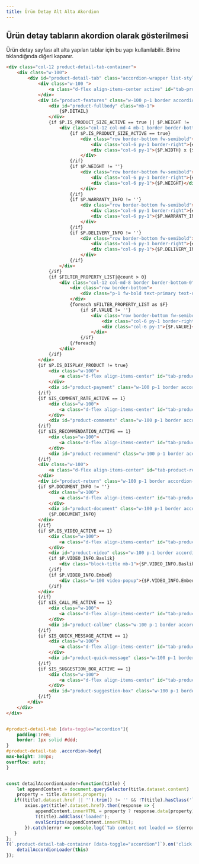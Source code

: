 ```yaml
---
title: Ürün Detay Alt Alta Akordion
---
```

## Ürün detay tabların akordion olarak gösterilmesi
Ürün detay sayfası alt alta yapılan tablar için bu yapı kullanılabilir. Birine tıklandığında diğeri kapanır.


```html title="smarty"
<div class="col-12 product-detail-tab-container">
    <div class="w-100">
        <div id="product-detail-tab" class="accordion-wrapper list-style-none d-flex flex-wrap">
            <div class="w-100 ">
                <a class="d-flex align-items-center active" id="tab-product-features" href="#product-features" data-toggle="accordion">{#features#}</a>
            </div>
            <div id="product-features" class="w-100 p-1 border accordion-body show">
                <div id="product-fullbody" class="mb-1">
                    {$P.DETAIL}
                </div>
                {if $P.IS_PRODUCT_SIZE_ACTIVE == true || $P.WEIGHT != '' || $P.WARRANTY_INFO != '' || $P.DELIVERY_INFO != ''}
                    <div class="col-12 col-md-4 mb-1 border border-bottom-0">
                        {if $P.IS_PRODUCT_SIZE_ACTIVE == true}
                            <div class="row border-bottom fw-semibold">
                                <div class="col-6 py-1 border-right">{#dimension#}</div>
                                <div class="col-6 py-1">{$P.WIDTH} x {$P.HEIGHT} x {$P.DEPTH}</div>
                            </div>
                        {/if}
                        {if $P.WEIGHT != ''}
                            <div class="row border-bottom fw-semibold">
                                <div class="col-6 py-1 border-right">{#weight#}</div>
                                <div class="col-6 py-1">{$P.WEIGHT}</div>
                            </div>
                        {/if}
                        {if $P.WARRANTY_INFO != ''}
                            <div class="row border-bottom fw-semibold">
                                <div class="col-6 py-1 border-right">{#warranty#}</div>
                                <div class="col-6 py-1">{$P.WARRANTY_INFO}</div>
                            </div>
                        {/if}
                        {if $P.DELIVERY_INFO != ''}
                            <div class="row border-bottom fw-semibold">
                                <div class="col-6 py-1 border-right">{#delivery#}</div>
                                <div class="col-6 py-1">{$P.DELIVERY_INFO}</div>
                            </div>
                        {/if}
                    </div>
                {/if}
                {if $FILTER_PROPERTY_LIST|@count > 0}
                    <div class="col-12 col-md-8 border border-bottom-0">
                        <div class="row border-bottom">
                            <div class="p-1 fw-bold text-primary text-underline">{#features#}</div>
                        </div>
                        {foreach $FILTER_PROPERTY_LIST as $F}
                            {if $F.VALUE != ''}
                                <div class="row border-bottom fw-semibold">
                                    <div class="col-6 py-1 border-right">{$F.KEY}</div>
                                    <div class="col-6 py-1">{$F.VALUE}</div>
                                </div>
                            {/if}
                        {/foreach}
                    </div>
                {/if}
            </div>
            {if $P.IS_DISPLAY_PRODUCT != true}
                <div class="w-100">
                    <a class="d-flex align-items-center" id="tab-product-payment" href="#product-payment" data-toggle="accordion" data-href="/srv/service/content-v5/sub-folder/{$BLOCK.PAGE_ID}/{$BLOCK.PARENT_ID}/installment-list?isHtml=1&product={$P.ID}">{#payment#}</a>
                </div>
                <div id="product-payment" class="w-100 p-1 border accordion-body"></div>
            {/if}
            {if $IS_COMMENT_RATE_ACTIVE == 1}
                <div class="w-100">
                    <a class="d-flex align-items-center" id="tab-product-comments" href="#product-comments" data-toggle="accordion" data-href="/srv/service/content-v5/sub-folder/{$BLOCK.PAGE_ID}/{$BLOCK.PARENT_ID}/comments?product={$P.ID}">{#comments#}{if $P.COMMENT_COUNT > 0} ({$P.COMMENT_COUNT}){/if}</a>
                </div>
                <div id="product-comments" class="w-100 p-1 border accordion-body"></div>
            {/if}
            {if $IS_RECOMMENDATION_ACTIVE == 1}
                <div class="w-100">
                    <a class="d-flex align-items-center" id="tab-product-recommend" href="#product-recommend" data-toggle="accordion" data-href="/srv/service/content-v5/sub-folder/{$BLOCK.PAGE_ID}/{$BLOCK.PARENT_ID}/recommend?product={$P.ID}">{#recommend#}</a>
                </div>
                <div id="product-recommend" class="w-100 p-1 border accordion-body"></div>
            {/if}
            <div class="w-100">
                <a class="d-flex align-items-center" id="tab-product-return" href="#product-return" data-toggle="accordion" data-href="/srv/service/content-v5/sub-folder/{$BLOCK.PAGE_ID}/{$BLOCK.PARENT_ID}/product-return?product={$P.ID}">{#product_return#}</a>
            </div>
            <div id="product-return" class="w-100 p-1 border accordion-body"></div>
            {if $P.DOCUMENT_INFO != ''}
                <div class="w-100">
                    <a class="d-flex align-items-center" id="tab-product-document" href="#product-document" data-toggle="accordion">{#document#}</a>
                </div>
                <div id="product-document" class="w-100 p-1 border accordion-body">
                {$P.DOCUMENT_INFO}
            </div>
            {/if}
            {if $P.IS_VIDEO_ACTIVE == 1}
                <div class="w-100">
                    <a class="d-flex align-items-center" id="tab-product-video" href="#product-video" data-toggle="accordion">{#video#}</a>
                </div>
                <div id="product-video" class="w-100 p-1 border accordion-body">
                {if $P.VIDEO_INFO.Baslik}
                    <div class="block-title mb-1">{$P.VIDEO_INFO.Baslik}</div>
                {/if}
                {if $P.VIDEO_INFO.Embed}
                    <div class="w-100 video-popup">{$P.VIDEO_INFO.Embed}</div>
                {/if}
            </div>
            {/if}
            {if $IS_CALL_ME_ACTIVE == 1}
                <div class="w-100">
                    <a class="d-flex align-items-center" id="tab-product-callme" href="#product-callme" data-toggle="accordion" data-href="/srv/service/content-v5/sub-folder/{$BLOCK.PAGE_ID}/{$BLOCK.PARENT_ID}/call-me?product={$P.ID}">{#callme#}</a>
                </div>
                <div id="product-callme" class="w-100 p-1 border accordion-body"></div>
            {/if}
            {if $IS_QUICK_MESSAGE_ACTIVE == 1}
                <div class="w-100">
                    <a class="d-flex align-items-center" id="tab-product-quick-message" href="#product-quick-message" data-toggle="accordion" data-href="/srv/service/content-v5/sub-folder/{$BLOCK.PAGE_ID}/{$BLOCK.PARENT_ID}/quick-message?product={$P.ID}">{#quick_message#}</a>
                </div>
                <div id="product-quick-message" class="w-100 p-1 border accordion-body"></div>
            {/if}
            {if $IS_SUGGESTION_BOX_ACTIVE == 1}
                <div class="w-100">
                    <a class="d-flex align-items-center" id="tab-product-suggestion-box" href="#product-suggestion-box" data-toggle="accordion" data-href="/srv/service/content-v5/sub-folder/{$BLOCK.PAGE_ID}/{$BLOCK.PARENT_ID}/suggestion-box?product={$P.ID}">{#suggestion_box#}</a>
                </div>
                <div id="product-suggestion-box" class="w-100 p-1 border accordion-body"></div>
            {/if}
        </div>
    </div>
</div>
```


```scss title="scss"

#product-detail-tab [data-toggle="accordion"]{
    padding:1rem;
    border: 1px solid #ddd;
}
#product-detail-tab .accordion-body{
max-height: 300px;
overflow: auto;    
}

```
```javascript title="js"

const detailAccordionLoader=function(title) {
    let appendContent = document.querySelector(title.dataset.content) || document.querySelector(title.getAttribute('href')),
    property = title.dataset.property;
   if((title?.dataset.href || '').trim() != '' && !T(title).hasClass('loaded') && appendContent) {
       axios.get(title?.dataset.href).then(response => {
           appendContent.innerHTML = property ? response.data[property] : response.data;
           T(title).addClass('loaded');     
           evalScripts(appendContent.innerHTML);
       }).catch(error => console.log(`Tab content not loaded => ${error}`));
   }
};
T(`.product-detail-tab-container [data-toggle="accordion"]`).on('click', function(e) {    
    detailAccordionLoader(this)
});

```




<!--

## Ürün detay tabların basit gösterilmesi 
Ürün detay sayfası alt alta yapılan tablar kullanılırken yorum ve taksit seçeneklerinin daha sade gösterilmesi gerekir. 

### comment default-simple.tpl
```html title="smarty "
<div id="product-comments" class="row" v-cloak>
    <div class="col-12" v-if="!LOADING">
        <div class="col-12 p-0 border-round">
            <div class="row">
                <div class="col py-1 d-flex align-items-center">
                    <div class="comment-average">
                        <strong class="d-block text-primary">{#comments#} ({{ COMMENT_DATA.TOTAL }})</strong>
                        <span><strong class="text-primary">{{ rateTotalAverage }}/5</strong> {#average_point#}</span>
                    </div>
                </div>
                <div class="col-auto py-1 d-flex align-items-center justify-content-flex-end">
                    <button id="comment-do" type="button" class="btn btn-primary btn-sm w-100 w-sm-auto" @click="reload(1)" v-if="COMMENT_DATA.IS_MEMBER_LOGGED_IN == 1">
                        <span class="px-2 text-uppercase">{#comment_do#}</span>
                    </button>
                    <a id="comment-do" href="/srv/service/content-v5/sub-folder/5/1006/popup-login" class="btn btn-primary btn-sm w-100 w-sm-auto popupwin" v-else>
                        <span class="px-2 text-uppercase">{#comment_do#}</span>
                    </a>
                </div>
            </div>
        </div>
        <form :action="endpoints.saveComment + data.GET_PRODUCT" 
              method="post" autocomplete="off" class="col-12 py-1 border border-round mt-1" 
              ref="saveCommentForm" 
              @submit.prevent="sendForm"
              v-if="COMMENT_DATA.WRITE_COMMENT == 1">
            <input type="hidden" id="comment-prId" name="prId" :value="data.GET_PRODUCT">
            <div class="row">
                <div class="col-12 mb-1">
                    <div class="w-100 popover-wrapper position-relative">
                        <select id="comment-rate" name="rate" class="form-control form-control-md">
                            <option value="1">{#vote_worst#}</option>
                            <option value="2">{#vote_soso#}</option>
                            <option value="3">{#vote_good#}</option>
                            <option value="4">{#vote_great#}</option>
                            <option value="5" selected>{#vote_best#}</option>
                        </select>
                    </div>
                </div>
                <div class="col-12 mb-1">
                    <div class="w-100 popover-wrapper position-relative">
                        <input type="text" id="comment-title" name="title" class="form-control form-control-md" placeholder="{#comment_title#}" data-toggle="placeholder">
                    </div>
                </div>
                <div class="col-12 mb-1">
                    <label>{#comment_show_name#}</label>
                    <div class="w-100 popover-wrapper position-relative">
                        <div class="d-inline-block mr-1">
                            <input type="radio" id="displayNameNo" name="displayName" value="0" checked class="form-control">
                            <label for="displayNameNo">
                                <span class="input-radio">
                                    <i class="ti-check"></i>
                                </span>
                                {#text_no#}
                            </label>
                        </div>
                        <div class="d-inline-block">
                            <input type="radio" id="displayNameYes" name="displayName" value="1" class="form-control">
                            <label for="displayNameYes">
                                <span class="input-radio">
                                    <i class="ti-check"></i>
                                </span>
                                {#text_yes#}
                            </label>
                        </div>
                    </div>
                </div>
                <div class="col-12 mb-1" v-if="COMMENT_DATA.IMAGE_LICENCE == 1">
                    <div class="w-100 popover-wrapper position-relative">
                        <input type="file" name="image[]" id="comment-image" class="form-control" data-toggle="input-file" multiple>
                        <label for="comment-image" id="label-comment-image" class="form-control form-control-md d-flex align-items-center justify-content-between text-content">
                            <span>{#select_picture#}</span>
                            <i class="ti-picture text-primary"></i>
                        </label>
                    </div>
                </div>
                <div class="col-12 mb-1">
                    <div class="w-100 popover-wrapper position-relative">
                        <textarea name="text" id="comment-message" class="form-control form-control-md" placeholder="{#comment#}" data-toggle="placeholder"></textarea>
                    </div>
                </div>
                <div class="col-12 mb-1" v-if="COMMENT_DATA.DISPLAY_CAPTCHA == 1">
                    <div class="w-100 input-group popover-wrapper comment-security_code">
                        <div class="input-group-prepend">
                            <img :src="captcha" id="codeCommentCaptcha"/>
                        </div>
                        <input type="text" id="comment-security_code" name="security_code" class="form-control form-control-md" placeholder="{#security_code#}">
                        <div class="input-group-append" @click="refreshCode">
                            <i class="ti-cw text-primary"></i>
                        </div>
                    </div>
                </div>
                <div class="col-12 d-flex justify-content-flex-end">
                    <button type="submit" id="comment-saved" class="col-12 col-md-4 col-xl-3 btn btn-primary text-uppercase">{#saved#}</button>
                </div>
            </div>
        </form>
        <div class="col-12 bg-light mb-1 mt-1">
            <div class="row">
                <div class="col-12 col-lg-2 col-md-3 py-1 d-flex align-items-center">
                    <select class="form-control border-0" id="comment-sort" v-model="sort" @change="reload()">
                        <option value="0">{#sort#}</option>
                        <option value="date,desc">{#date_desc#}</option>
                        <option value="date,asc">{#date_asc#}</option>
                        <option value="rate,desc">{#rate_asc#}</option>
                        <option value="rate,asc">{#rate_desc#}</option>
                    </select>
                </div>
                <div class="col-12 col-md-7 py-1 ml-auto">
                    <form class="form-search w-100 position-relative" @submit.prevent="reload()">
                        <input type="search" placeholder="{#enter_comment#}" id="comment-search" v-model="search" class="form-control form-control-md no-cancel" />
                        <button type="submit" id="comment-search-btn" class="btn btn-dark px-1 py-0">{#search#}</button>
                        <label class="search-icon ti-search text-gray text-center"></label>
                    </form>
                </div>
            </div>
        </div>
        <div class="col-12 py-1 px-0 fw-bold" v-if="COMMENT_DATA.COMMENT_DONE == 1">
            {#comment_done#}
        </div>
        <div class="col-12 py-1 px-0 fw-bold" v-if="COMMENT_DATA.COMMENT_VOTED == 1">
            {#comment_vote#}
        </div>
        <div class="col-12 py-1 px-0 fw-bold" v-if="COMMENT_DATA.NO_COMMENT == 1 && COMMENT_DATA.WRITE_COMMENT != 1">
            {#write_comment#}
            <a id="comment-click" href="/srv/service/content-v5/sub-folder/5/1006/popup-login" v-if="COMMENT_DATA.IS_MEMBER_LOGGED_IN == 0" :data-id="COMMENT_DATA.PRODUCT_ID" class="fw-bold text-success popupwin">{#comment_click#}</a>
            <a id="comment-click" href="javascript:void(0);" v-else class="fw-bold text-success" @click="reload(1)">{#comment_click#}</a>
        </div>
        <div class="col-12 py-1 comment-wrapper" id="product-comment-wrapper" v-if="COMMENT_DATA.COMMENTS.length > 0">
            <div class="row">
                <div v-for="COMMENT in COMMENT_DATA.COMMENTS" class="col-12 border border-bottom-0 border-right-0 border-light mb-1 comment-item">
                    <div class="row">
                        <div class="col-12 col-lg-5 py-1 border-bottom border-right border-light d-flex align-items-center">
                            <div class="comment-info">
                                <div class="fw-bold user">{{ COMMENT.IS_NAME_DISPLAYED == "1" ? COMMENT.NAME : secret(COMMENT.NAME) }} {{ secret(COMMENT.SURNAME) }}</div>
                                <div class="fw-bold title">{{ COMMENT.TITLE }}</div>
                                <div class="description">{{ COMMENT.COMMENT }}</div>
                                <div class="d-flex" v-if="COMMENT.IS_PRODUCT_PURCHASED == 1">
                                    <div class="d-inline-flex bg-primary text-white border-round px-1 purchased">
                                        {#product_purchased#}
                                    </div>
                                </div>
                            </div>
                        </div>
                        <div class="col-6 col-lg-4 py-1 border-bottom border-right border-light d-flex align-items-center">
                            <div class="comment-star">
                                <div class="rate"><strong>{{ COMMENT.RATE/20 }}</strong>/5</div>
                                <div class="fw-bold">{#comment_rate#}</div>
                                <div class="star-average">
                                    <div class="position-relative d-inline-flex text-light stars">
                                        <i class="ti-star" v-for="i in 5"></i>
                                        <span class="position-absolute d-flex text-primary stars-fill" :style="{ 'width': COMMENT.RATE + '%' }">
                                            <i class="ti-star" v-for="i in 5"></i>
                                        </span>
                                    </div>
                                </div>
                                <div class="comment-date text-gray">{{ date(COMMENT.DATE, 'd.m.y | h:i') }}</div>
                            </div>
                        </div>
                        <div class="col-6 col-lg-3 py-1 border-bottom border-right border-light d-flex align-items-center justify-content-center">
                            <div class="w-100 yes-no-check">
                                <div class="w-100 d-flex justify-content-between gap-1 vote-buttons">
                                    <a href="javascript:void(0)" @click="vote(COMMENT.ID, 1)" class="yes-btn d-block w-100 text-center text-uppercase fw-bold">
                                        <i class="ti-thumbs-up d-block"></i>
                                        {#text_yes#}: {{ COMMENT.YES_VOTE }}
                                    </a>
                                    <a href="javascript:void(0)" @click="vote(COMMENT.ID, 2)" class="no-btn d-block w-100 text-center text-uppercase fw-bold">
                                        <i class="ti-thumbs-down d-block"></i>
                                        {#text_no#}: {{ COMMENT.NO_VOTE }}
                                    </a>
                                </div>
                            </div>
                        </div>
                        <div class="col-12 py-1 border-bottom border-right border-light" v-if="COMMENT.COMMENT_IMAGES[0]">
                            <div class="d-flex flex-wrap gap-1">
                                <a :href="IMG" class="d-flex align-items-center border border-light border-round comment-img" 
                                :data-sub-html="'<h4>' + COMMENT.TITLE +'</h4>' + '<p>' + COMMENT.COMMENT + '</p>'" v-for="IMG in COMMENT.COMMENT_IMAGES">
                                    <img :src="IMG" :alt="COMMENT.TITLE">
                                </a>
                            </div>
                        </div>
                    </div>
                </div>
                <div class="col-12 bg-light p-1 mb-1 d-flex justify-content-center align-items-center pagination"
                    v-if="COMMENT_DATA.TOTAL > COMMENT_DATA.META.LIMIT">
                    <a href="javascript:void(0);" :id="'comment-page' + page" :class="typeof page == 'number' ? {'selected': (CurrentPage == page)} : 'passive'" @click="CurrentPage = page" v-for="page in PAGES">{{ page }}</a>
                </div>
            </div>
            <div class="w-100" v-if="COMMENT_DATA.COMMENTS.length == 0 && COMMENT_DATA.TOTAL != 0">
                {#not_found#}
            </div>
        </div>
    </div>
</div>
<script>
    let DATA = {};
    try {
        DATA = {$DATA};
    } catch (ex) {
        DATA = {};
    }
    const ProductComments = {
        data() {
            return {
                data: DATA,
                endpoints: {
                    saveComment: '/srv/service/product-detail/comment/',
                    voteComment: '/srv/service/product-detail/vote-comment/'
                },
                captcha: `/SecCode.php?${new Date().getTime()}`,
                LOADING: true,
                AVERAGE: DATA.AVERAGE_COUNT,
                COMMENT_DATA: [],
                sort: 0,
                search: '',
                PAGES: [],
                CurrentPage: 1,
            }
        },
        computed: {
            rateTotalAverage() {
                let sum = 0;
                for(let key in this.AVERAGE) {
                    if(key > 0) {
                        sum += key * this.AVERAGE[key];
                    }
                }
                const generalAverage = sum / this.data.TOTAL;
                return Number.isNaN(generalAverage) ? 0 : generalAverage.toFixed(1);
            },
        },
        methods: {
            rateAverageByStar(i) {
                return this.AVERAGE[i] == 0 ? 0 : ((100 * this.AVERAGE[i]) / this.COMMENT_DATA.TOTAL) + '%';
            },
            secret(string = '') {
                return string.slice(0, 1) + '' + string.substring(1).replace(/\S/g,'*');
            },
            reload(type = '') {
                const self = this;
                const params = [];
                params.push(`page=${self.CurrentPage}`);
                params.push(`q=${self.search}`);
                if (self.sort != '') {
                    const arr = self.sort.split(',');
                    params.push(`sort=${arr[0]}&dir=${arr[1]}`);
                }
                axios.get(getEndpoint('PRODUCT_DETAIL_COMMENTS', `${self.data.PRODUCT_ID}/${type}?${params.join('&')}`)).then(response => {
                    self.COMMENT_DATA = response.data;
                    self.pagination(self.CurrentPage);
                    setTimeout(() => { initComponents(); }, 250);
                }).catch(error => console.warn(`Comment reload (${type}) not working => ${error}`));
            },
            sendForm() {
                const self = this;
                const form = self.$refs.saveCommentForm;
                const formData = new FormData(form);
                const fileRules = {
                    extensions: ["image/jpeg", "image/png"],
                    size: 8388608
                };
                formData.append('csrf_token', self.data.CSRF_TOKEN);
                if (formData.get('image[]')) {
                    const fileDom = T('#comment-image')[0];
                    if (formData.get('image[]').size != 0 && fileDom.files.length > 0) {
                        for (let i=0; i < fileDom.files.length; i++) {
                            const file = fileDom.files[i];
                            if (file.size > fileRules.size) {
                                T.modal({
                                    html: '{#image_size_max#}',
                                    with:'auto',
                                    autoClose: 5000, 
                                });
                                return false;
                            }
                            if (fileRules.extensions.indexOf(file.type) === -1) {
                                T.modal({
                                    html: '{#add_image_format#}',
                                    with:'auto',
                                    autoClose: 5000, 
                                });
                                return false;
                            }
                        }
                    }
                }
                axios.post(form.action, formData).then(response => {
                    const res = response.data;
                    self.refreshCode();
                    if(res.status < 1) {
                        if (res.key == '') {
                            T.notify({
                                text: res.statusText,
                                duration: 3000,
                                className: 'danger'
                            });
                            return;
                        } else {
                            popoverAlert.show(
                                form.querySelector(`[name="${res.key}"]`), 
                                res.statusText,
                                3000,
                                `btn btn-danger no-radius text-left`
                            );
                            return;
                        }
                    }
                    self.reload(2);
                });
            },
            date(date, format) {
                return T.timeConverter(date, format);
            },
            vote(id, vote) {
                const self = this;
                axios.post(`${self.endpoints.voteComment}/${id}/${vote}`).then(response => {
                    const res = response.data;
                    if(res.status < 1) {
                        T.notify({
                            text: res.statusText,
                            duration: 3000,
                            className: 'danger'
                        });
                        return;
                    }
                    self.reload(3);
                });
            },
            pagination(c) {
                const self = this;
                var current = c,
                    totalPage = self.COMMENT_DATA.META.TOTAL_PAGE,
                    delta = 2,
                    left = current - delta,
                    right = current + delta + 1,
                    range = [],
                    arrPage = [],
                    l;
                for (let i = 1; i <= totalPage; i++) {
                    if (i == 1 || i == totalPage || i >= left && i < right) {
                        range.push(i);
                    }
                }
                for (let i of range) {
                    if (l) {
                        if (i - l === 2) {
                            arrPage.push(l + 1);
                        } else if (i - l !== 1) {
                            arrPage.push('...');
                        }
                    }
                    arrPage.push(i);
                    l = i;
                }
                self.PAGES = arrPage;
            },
              refreshCode() {
                T('#comment-security_code')[0].value = '';
                this.captcha = `/SecCode.php?${new Date().getTime()}`
            }
        },
        watch: {
            'CurrentPage'(value) {
                const self = this;
                self.reload();
            }
        },
        mounted() {
            if(this.data.PRODUCT_ID) {
                axios.get(getEndpoint('PRODUCT_DETAIL_COMMENTS', this.data.PRODUCT_ID)).then(response => {
                    this.COMMENT_DATA = response.data;
                    this.LOADING = false;
                    if (this.COMMENT_DATA.TOTAL > 0) this.pagination(this.CurrentPage);
                    setTimeout(() => {
                        initComponents(); 
                        const gallery = T(`#product-comment-wrapper`);
                        if (gallery.length > 0) {
                            lightGallery(gallery[0], {
                                actualSize : false,
                                download : false,
                                thumbnail: false,
                                animateThumb: false,
                                showThumbByDefault: false,
                                selector: '.comment-img'
                            });
                        }
                    }, 250);
                }).catch(error => console.warn(`Product Comment Error => ${error}`));
            }
        }
    };
    Vue.createApp(ProductComments).mount('#product-comments');
</script>

```


### installment-list  default-simple.tpl
```html title="smarty "

<style>
.py-05{
    padding-top: clamp(5px,0.5vw,8px) !important;
    padding-bottom: clamp(5px,0.5vw,8px) !important;
}
</style>
<div id="installment-list" class="w-100" v-cloak>
    <div class="row">
        <div class="col-12 px-0" v-if="DATA.PRICE_CREDIT_CARD != ''">
            <div class="col-12 px-0 d-flex border-bottom text-body">
                <div class="w-50 px-1 py-05">{#credit_card_single#} :</div>
                <div class="w-50 px-1 py-05">{{ DATA.PRICE_CREDIT_CARD }} {{ DATA.TARGET_CURRENCY }}</div>
            </div>
        </div>
        <div class="col-12 px-0" v-if="DATA.PRICE_MONEY_ORDER && DATA.PRICE_MONEY_ORDER != ''">
            <div class="col-12 px-0 d-flex border-bottom text-body">
                <div class="w-50 px-1 py-05">{#money_price_installment#} :</div>
                <div class="w-50 px-1 py-05">{{ format(DATA.PRICE_MONEY_ORDER) }} {{ DATA.TARGET_CURRENCY }}</div>
            </div>
        </div>
        <div class="col-12 px-0" v-for="(PRICE, PAYMENT_NAME) in DATA.PRICE_LIST">
            <div class="col-12 px-0 d-flex border-bottom text-body">
                <div class="w-50 px-1 py-05">{{ PAYMENT_NAME }} :</div>
                <div class="w-50 px-1 py-05">{{ format(PRICE) }} {{ DATA.TARGET_CURRENCY }}</div>
            </div>
        </div>
    </div>
    <div class="row" v-if="DATA.MAX_INSTALLMENT > 0">
        <div class="col-12 py-1 px-0" v-for="BANK in DATA.BANK_LIST">
            <div class="col-12 border h-100">
                <div class="row border-bottom">
                    <img :src="`/Data/KrediKartLogo/${BANK.ID}.jpg`" 
                        :data-src="`/Data/KrediKartLogo/${BANK.ID}.jpg`" 
                        :alt="BANK.CARD_NAME"
                        class="img-responsive d-block mx-auto lazyload">
                </div>
                <div class="row">
                    <div class="col-12 border-bottom">
                        <div class="row">
                            <div class="col-4 px-1 py-05 border-right d-flex align-items-center justify-content-center text-center text-body">{#installment#}</div>
                            <div class="col-4 px-1 py-05 border-right d-flex align-items-center justify-content-center text-center text-body">{#installment_total#}</div>
                            <div class="col-4 px-1 py-05 d-flex align-items-center justify-content-center text-center text-body">{#total_total#}</div>
                        </div>
                    </div>
                    <div class="col-12" v-for="(INSTALLMENT, index) in BANK.INSTALLMENT_LIST" :class="{ 'border-bottom' : index != BANK.INSTALLMENT_LIST.length - 1 }">
                        <div class="row">
                            <div class="col-4 px-1 py-05 border-right d-flex align-items-center justify-content-center text-center text-body">{{ INSTALLMENT.INSTALLMENT_NUMBER }} {{ INSTALLMENT.INSTALLMENT_PLUS != '0' ? '+ ' + INSTALLMENT.INSTALLMENT_PLUS : '' }}</div>
                            <div class="col-4 px-1 py-05 border-right d-flex align-items-center justify-content-center text-center text-body">{{ INSTALLMENT.PRICE_INSTALLMENT }} {{ DATA.TARGET_CURRENCY }}</div>
                            <div class="col-4 px-1 py-05 d-flex align-items-center justify-content-center text-center text-body">{{ INSTALLMENT.PRICE_TOTAL }} {{ DATA.TARGET_CURRENCY }}</div>
                        </div>
                    </div>
                </div>
            </div>
        </div>
    </div>
</div>
<script>
    let DATA = {};
    try {
        DATA = {$DATA};
    } catch (ex) {
        DATA = {};
    }
    const InstallmentList = {
        data() {
            return {
                DATA: DATA
            }
        },
        methods: {
            format(p) {
                return T.format(p);
            },
        },
    };
    Vue.createApp(InstallmentList).mount('#installment-list');
</script>

```

-->


